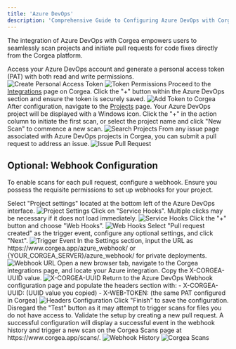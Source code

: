 ```yaml
---
title: 'Azure DevOps'
description: 'Comprehensive Guide to Configuring Azure DevOps with Corgea'
---
```


The integration of Azure DevOps with Corgea empowers users to seamlessly scan projects and initiate pull requests for code fixes directly from the Corgea platform.

<Steps>
  <Step title="Generate an Azure DevOps Personal Access Token">
    Access your Azure DevOps account and generate a personal access token (PAT) with both read and write permissions.
    <Frame>
      <img src="/images/azure-devops-1.png" style={{ borderRadius: '0.5rem' }} alt="Create Personal Access Token" />
    </Frame>
    <Frame>
      <img src="/images/azure-devops-2.png" style={{ borderRadius: '0.5rem' }} alt="Token Permissions" />
    </Frame>
  </Step>
  <Step title="Integrate the Token with Corgea">
    Proceed to the <a href="https://www.corgea.app/integrations/" target="_blank">Integrations</a> page on Corgea. Click the "+" button within the Azure DevOps section and ensure the token is securely saved.
    <Frame>
      <img src="/images/azure-devops-modal-3.png" style={{ borderRadius: '0.5rem' }} alt="Add Token to Corgea" />
    </Frame>
  </Step>
  <Step title="Identify Azure DevOps Projects in Corgea">
    After configuration, navigate to the <a href="https://www.corgea.app/projects/" target="_blank">Projects</a> page. Your Azure DevOps project will be displayed with a Windows icon. Click the "+" in the action column to initiate the first scan, or select the project name and click "New Scan" to commence a new scan.
    <Frame>
      <img src="/images/azure-devops-projects-4.png" style={{ borderRadius: '0.5rem' }} alt="Search Projects" />
    </Frame>
  </Step>
  <Step title="Submit a Pull Request to Azure DevOps">
    From any issue page associated with Azure DevOps projects in Corgea, you can submit a pull request to address an issue.
    <Frame>
      <img src="/images/azure-devops-issue-pr-5.png" style={{ borderRadius: '0.5rem' }} alt="Issue Pull Request" />
    </Frame>
  </Step>
</Steps>

## Optional: Webhook Configuration

To enable scans for each pull request, configure a webhook. Ensure you possess the requisite permissions to set up webhooks for your project.

<Steps>
  <Step>
    Select "Project settings" located at the bottom left of the Azure DevOps interface.
    <Frame>
      <img src="/images/azure-webhook-1.png" style={{ borderRadius: '0.5rem' }} alt="Project Settings" />
    </Frame>
  </Step>
  <Step>
    Click on "Service Hooks". Multiple clicks may be necessary if it does not load immediately.
    <Frame>
      <img src="/images/azure-webhook-2.png" style={{ borderRadius: '0.5rem', width: '50%' }} alt="Service Hooks" />
    </Frame>
  </Step>
  <Step>
    Click the "+" button and choose "Web Hooks".
    <Frame>
      <img src="/images/azure-webhook-3.png" style={{ borderRadius: '0.5rem' }} alt="Web Hooks" />
    </Frame>
  </Step>
  <Step>
    Select "Pull request created" as the trigger event, configure any optional settings, and click "Next".
    <Frame>
      <img src="/images/azure-webhook-4.png" style={{ borderRadius: '0.5rem' }} alt="Trigger Event" />
    </Frame>
  </Step>
  <Step>
    In the Settings section, input the URL as https://www.corgea.app/azure_webhook/ or {YOUR_CORGEA_SERVER}/azure_webhook/ for private deployments.
    <Frame>
      <img src="/images/azure-webhook-fill-in-url.png" style={{ borderRadius: '0.5rem' }} alt="Webhook URL" />
    </Frame>
  </Step>
  <Step>
    Open a new browser tab, navigate to the Corgea integrations page, and locate your Azure integration. Copy the X-CORGEA-UUID value.
    <Frame>
      <img src="/images/azure-webhook-5.png" style={{ borderRadius: '0.5rem' }} alt="X-CORGEA-UUID" />
    </Frame>
  </Step>
  <Step>
    Return to the Azure DevOps Webhook configuration page and populate the headers section with:
    - X-CORGEA-UUID: (UUID value you copied)
    - X-WEB-TOKEN: (the same PAT configured in Corgea)
    <Frame>
      <img src="/images/azure-webhook-6.png" style={{ borderRadius: '0.5rem' }} alt="Headers Configuration" />
    </Frame>
  </Step>
  <Step>
    Click "Finish" to save the configuration. Disregard the "Test" button as it may attempt to trigger scans for files you do not have access to.
  </Step>
  <Step>
    Validate the setup by creating a new pull request. A successful configuration will display a successful event in the webhook history and trigger a new scan on the Corgea Scans page at https://www.corgea.app/scans/.
    <Frame>
      <img src="/images/azure-webhook-7.png" style={{ borderRadius: '0.5rem' }} alt="Webhook History" />
    </Frame>
    <Frame>
      <img src="/images/azure-webhook-8.png" style={{ borderRadius: '0.5rem' }} alt="Corgea Scans" />
    </Frame>
  </Step>
</Steps>